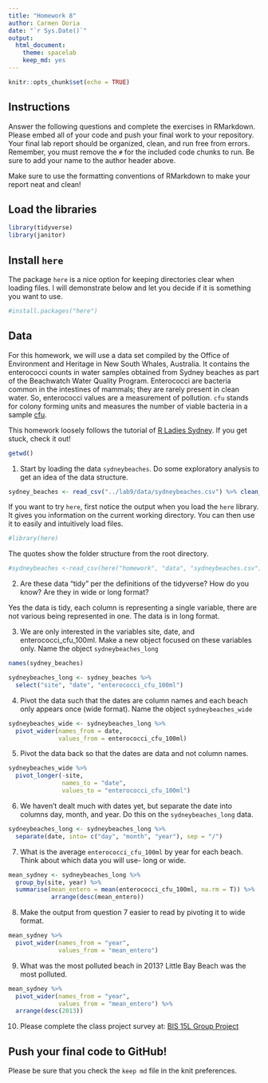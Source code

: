 ```yaml
---
title: "Homework 8"
author: Carmen Doria
date: "`r Sys.Date()`"
output:
  html_document: 
    theme: spacelab
    keep_md: yes
---
```


```r
knitr::opts_chunk$set(echo = TRUE)
```

## Instructions
Answer the following questions and complete the exercises in RMarkdown. Please embed all of your code and push your final work to your repository. Your final lab report should be organized, clean, and run free from errors. Remember, you must remove the `#` for the included code chunks to run. Be sure to add your name to the author header above.  

Make sure to use the formatting conventions of RMarkdown to make your report neat and clean!  

## Load the libraries
```r
library(tidyverse)
library(janitor)
``` 

## Install `here`
The package `here` is a nice option for keeping directories clear when loading files. I will demonstrate below and let you decide if it is something you want to use.  
```r
#install.packages("here")
```

## Data
For this homework, we will use a data set compiled by the Office of Environment and Heritage in New South Whales, Australia. It contains the enterococci counts in water samples obtained from Sydney beaches as part of the Beachwatch Water Quality Program. Enterococci are bacteria common in the intestines of mammals; they are rarely present in clean water. So, enterococci values are a measurement of pollution. `cfu` stands for colony forming units and measures the number of viable bacteria in a sample [cfu](https://en.wikipedia.org/wiki/Colony-forming_unit).   

This homework loosely follows the tutorial of [R Ladies Sydney](https://rladiessydney.org/). If you get stuck, check it out!  

```r
getwd()
```


1. Start by loading the data `sydneybeaches`. Do some exploratory analysis to get an idea of the data structure.
```r
sydney_beaches <- read_csv("../lab9/data/sydneybeaches.csv") %>% clean_names()
```

If you want to try `here`, first notice the output when you load the `here` library. It gives you information on the current working directory. You can then use it to easily and intuitively load files.
```r
#library(here)
```

The quotes show the folder structure from the root directory.
```r
#sydneybeaches <-read_csv(here("homework", "data", "sydneybeaches.csv")) %>% clean_names()
```

2. Are these data "tidy" per the definitions of the tidyverse? How do you know? Are they in wide or long format?

Yes the data is tidy, each column is representing a single variable, there are not various being represented in one. The data is in long format. 

3. We are only interested in the variables site, date, and enterococci_cfu_100ml. Make a new object focused on these variables only. Name the object `sydneybeaches_long`

```r
names(sydney_beaches)
```

```r
sydneybeaches_long <- sydney_beaches %>% 
  select("site", "date", "enterococci_cfu_100ml")
```


4. Pivot the data such that the dates are column names and each beach only appears once (wide format). Name the object `sydneybeaches_wide`
```r
sydneybeaches_wide <- sydneybeaches_long %>% 
  pivot_wider(names_from = date,
              values_from = enterococci_cfu_100ml)
```


5. Pivot the data back so that the dates are data and not column names.
```r
sydneybeaches_wide %>% 
  pivot_longer(-site,
               names_to = "date",
               values_to = "enterococci_cfu_100ml")
```


6. We haven't dealt much with dates yet, but separate the date into columns day, month, and year. Do this on the `sydneybeaches_long` data.
```r
sydneybeaches_long <- sydneybeaches_long %>% 
  separate(date, into= c("day", "month", "year"), sep = "/")
```


7. What is the average `enterococci_cfu_100ml` by year for each beach. Think about which data you will use- long or wide.
```r
mean_sydney <- sydneybeaches_long %>% 
  group_by(site, year) %>% 
  summarise(mean_entero = mean(enterococci_cfu_100ml, na.rm = T)) %>% 
            arrange(desc(mean_entero))
```

8. Make the output from question 7 easier to read by pivoting it to wide format.
```r
mean_sydney %>% 
  pivot_wider(names_from = "year",
              values_from = "mean_entero")
```


9. What was the most polluted beach in 2013?
Little Bay Beach was the most polluted. 
```r
mean_sydney %>% 
  pivot_wider(names_from = "year",
              values_from = "mean_entero") %>%
  arrange(desc(2013))
```


10. Please complete the class project survey at: [BIS 15L Group Project](https://forms.gle/H2j69Z3ZtbLH3efW6)

## Push your final code to GitHub!
Please be sure that you check the `keep md` file in the knit preferences.   